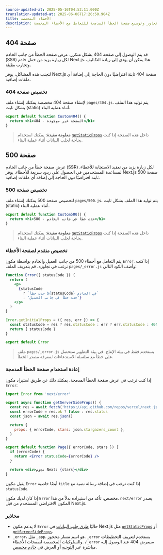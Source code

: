 ```yaml
---
source-updated-at: 2025-05-16T04:52:11.000Z
translation-updated-at: 2025-06-06T17:26:50.904Z
title: الأخطاء المخصصة
description: تجاوز وتوسيع صفحة الخطأ المدمجة للتعامل مع الأخطاء المخصصة.
---
```


## صفحة 404

قد يتم الوصول إلى صفحة 404 بشكل متكرر. عرض صفحة الخطأ من جانب الخادم (SSR) لكل زيارة يزيد من حمل خادم Next.js. هذا يمكن أن يؤدي إلى زيادة التكاليف وتجارب بطيئة.

لتجنب هذه المشاكل، يوفر Next.js صفحة 404 ثابتة افتراضيًا دون الحاجة إلى إضافة أي ملفات إضافية.

### تخصيص صفحة 404

لإنشاء صفحة 404 مخصصة يمكنك إنشاء ملف `pages/404.js`. يتم توليد هذا الملف بشكل ثابت (static) أثناء عملية البناء.

```jsx filename="pages/404.js"
export default function Custom404() {
  return <h1>404 - الصفحة غير موجودة</h1>
}
```

> **معلومة مفيدة**: يمكنك استخدام [`getStaticProps`](/docs/pages/building-your-application/data-fetching/get-static-props) داخل هذه الصفحة إذا كنت بحاجة لجلب البيانات أثناء عملية البناء.

## صفحة 500

عرض صفحة خطأ من جانب الخادم (SSR) لكل زيارة يزيد من تعقيد الاستجابة للأخطاء. لمساعدة المستخدمين في الحصول على ردود سريعة للأخطاء، يوفر Next.js صفحة 500 ثابتة افتراضيًا دون الحاجة إلى إضافة أي ملفات إضافية.

### تخصيص صفحة 500

لتخصيص صفحة 500 يمكنك إنشاء ملف `pages/500.js`. يتم توليد هذا الملف بشكل ثابت (static) أثناء عملية البناء.

```jsx filename="pages/500.js"
export default function Custom500() {
  return <h1>500 - حدث خطأ في جانب الخادم</h1>
}
```

> **معلومة مفيدة**: يمكنك استخدام [`getStaticProps`](/docs/pages/building-your-application/data-fetching/get-static-props) داخل هذه الصفحة إذا كنت بحاجة لجلب البيانات أثناء عملية البناء.

### تخصيص متقدم لصفحة الأخطاء

يتم التعامل مع أخطاء 500 من جانب العميل والخادم بواسطة مكون `Error`. إذا كنت ترغب في تجاوزه، قم بتعريف الملف `pages/_error.js` وأضف الكود التالي:

```jsx
function Error({ statusCode }) {
  return (
    <p>
      {statusCode
        ? `حدث خطأ ${statusCode} في الخادم`
        : 'حدث خطأ في جانب العميل'}
    </p>
  )
}

Error.getInitialProps = ({ res, err }) => {
  const statusCode = res ? res.statusCode : err ? err.statusCode : 404
  return { statusCode }
}

export default Error
```

> ملف `pages/_error.js` يستخدم فقط في بيئة الإنتاج. في بيئة التطوير ستحصل على خطأ مع سلسلة الاستدعاءات لمعرفة مصدر الخطأ.

### إعادة استخدام صفحة الخطأ المدمجة

إذا كنت ترغب في عرض صفحة الخطأ المدمجة، يمكنك ذلك عن طريق استيراد مكون `Error`:

```jsx
import Error from 'next/error'

export async function getServerSideProps() {
  const res = await fetch('https://api.github.com/repos/vercel/next.js')
  const errorCode = res.ok ? false : res.status
  const json = await res.json()

  return {
    props: { errorCode, stars: json.stargazers_count },
  }
}

export default function Page({ errorCode, stars }) {
  if (errorCode) {
    return <Error statusCode={errorCode} />
  }

  return <div>نجوم Next: {stars}</div>
}
```

يقبل مكون `Error` أيضًا خاصية `title` إذا كنت ترغب في إضافة رسالة نصية مع `statusCode`.

إذا كان لديك مكون `Error` مخصص، تأكد من استيراده بدلاً من هذا. `next/error` يصدر المكون الافتراضي المستخدم من قبل Next.js.

### محاذير

- لا يدعم مكون `Error` حاليًا [طرق جلب البيانات](/docs/pages/building-your-application/data-fetching) في Next.js مثل [`getStaticProps`](/docs/pages/building-your-application/data-fetching/get-static-props) أو [`getServerSideProps`](/docs/pages/building-your-application/data-fetching/get-server-side-props).
- `_error`، مثل `_app`، هو اسم مسار محجوز. `_error` يستخدم لتعريف التخطيطات والسلوكيات المخصصة لصفحات الأخطاء. `/_error` سيعرض 404 عند الوصول إليه مباشرة عبر [التوجيه](/docs/pages/building-your-application/routing) أو العرض في [خادم مخصص](/docs/pages/building-your-application/configuring/custom-server).